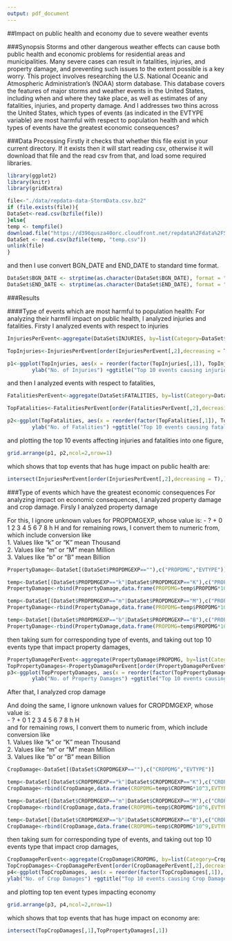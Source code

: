 ```yaml
---
output: pdf_document
---
```

##Impact on  public health and economy due to severe weather events

###Synopsis
Storms and other dangerous weather effects can cause both public health and economic problems for residential areas and municipalities. Many severe cases can result in fatalities, injuries, and property damage, and preventing such issues to the extent possible is a key worry. This project involves researching the U.S. National Oceanic and Atmospheric Administration's (NOAA) storm database. This database covers the features of major storms and weather events in the United States, including when and where they take place, as well as estimates of any fatalities, injuries, and property damage. And I addresses two thins across the United States, which types of events (as indicated in the EVTYPE variable) are most harmful with respect to population health and which types of events have the greatest economic consequences?

###Data Processing
Firstly it checks that whether this file exist in your current directory. If it exists then it will start reading csv, otherwise it will download that file and the read csv from that, and load some required libraries.
```r
library(ggplot2)
library(knitr)
library(gridExtra)

file<-"./data/repdata-data-StormData.csv.bz2"
if (file.exists(file)){
DataSet<-read.csv(bzfile(file))
}else{
temp <- tempfile()
download.file("https://d396qusza40orc.cloudfront.net/repdata%2Fdata%2FStormData.csv.bz2",temp)
DataSet <- read.csv(bzfile(temp, "temp.csv"))
unlink(file)
}
```
and then I use convert BGN_DATE and END_DATE to standard time format.

```r
DataSet$BGN_DATE <- strptime(as.character(DataSet$BGN_DATE), format = "%m/%d/%Y %H:%M:%S")
DataSet$END_DATE <- strptime(as.character(DataSet$END_DATE), format = "%m/%d/%Y %H:%M:%S")
```
###Results

####Type of events which are most harmful to population health:
For analyzing their harmfil impact on public health, I analyzed injuries and fatalities. Firsty I analyzed events with respect to injuries
```r
InjuriesPerEvent<-aggregate(DataSet$INJURIES, by=list(Category=DataSet$EVTYPE), FUN=sum)

TopInjuries<-InjuriesPerEvent[order(InjuriesPerEvent[,2],decreasing = T),][1:10,]

p1<-ggplot(TopInjuries, aes(x = reorder(factor(TopInjuries[,1]), TopInjuries[,2]), y = TopInjuries[,2])) + geom_bar(stat = "identity")+theme(axis.text.x = element_text(angle = 90, hjust = 1,size = 8.5))+ xlab("Event types") +
        ylab("No. of Injuries") +ggtitle("Top 10 events causing injuries")
```
and then I analyzed events with respect to fatalities,
```r
FatalitiesPerEvent<-aggregate(DataSet$FATALITIES, by=list(Category=DataSet$EVTYPE), FUN=sum)

TopFatalities<-FatalitiesPerEvent[order(FatalitiesPerEvent[,2],decreasing = T),][1:10,]

p2<-ggplot(TopFatalities, aes(x = reorder(factor(TopFatalities[,1]), TopFatalities[,2]), y = TopFatalities[,2])) + geom_bar(stat = "identity")+theme(axis.text.x = element_text(angle = 90, hjust = 1,size = 8.5))+ xlab("Event types") +
        ylab("No. of Fatalities") +ggtitle("Top 10 events causing fatalities")
```
and plotting the top 10 events affecting injuries and fatalities into one figure,
```r
grid.arrange(p1, p2,ncol=2,nrow=1)
```

which shows that top events that has huge impact on public health are:

```r
intersect(InjuriesPerEvent[order(InjuriesPerEvent[,2],decreasing = T),][1:10,][,1],FatalitiesPerEvent[order(FatalitiesPerEvent[,2],decreasing = T),][1:10,][,1])
```

###Type of events which have the greatest economic consequences
For analyzing impact on economic consequences, I analyzed property damage and crop damage. Firsly I analyzed property damage

For this, I ignore unknown values for PROPDMGEXP, whose value is:
 - ? + 0 1 2 3 4 5 6 7 8 h H
 and for remaining rows, I convert them to numeric from, which include conversion like    
 1. Values like "k" or "K" mean Thousand   
 2. Values like "m" or "M" mean Million   
 3. Values like "b" or "B" mean Billion   
 
```r
PropertyDamage<-DataSet[(DataSet$PROPDMGEXP==""),c("PROPDMG","EVTYPE")]

temp<-DataSet[(DataSet$PROPDMGEXP=="k"|DataSet$PROPDMGEXP=="K"),c("PROPDMG","EVTYPE")]
PropertyDamage<-rbind(PropertyDamage,data.frame(PROPDMG=temp$PROPDMG*10^3,EVTYPE=temp$EVTYPE))

temp<-DataSet[(DataSet$PROPDMGEXP=="m"|DataSet$PROPDMGEXP=="M"),c("PROPDMG","EVTYPE")]
PropertyDamage<-rbind(PropertyDamage,data.frame(PROPDMG=temp$PROPDMG*10^6,EVTYPE=temp$EVTYPE))

temp<-DataSet[(DataSet$PROPDMGEXP=="b"|DataSet$PROPDMGEXP=="B"),c("PROPDMG","EVTYPE")]
PropertyDamage<-rbind(PropertyDamage,data.frame(PROPDMG=temp$PROPDMG*10^9,EVTYPE=temp$EVTYPE))
```

then taking sum for corresponding type of events, and taking out top 10 events type that impact property damages,
```r
PropertyDamagePerEvent<-aggregate(PropertyDamage$PROPDMG, by=list(Category=PropertyDamage$EVTYPE), FUN=sum)
TopPropertyDamages<-PropertyDamagePerEvent[order(PropertyDamagePerEvent[,2],decreasing = T),][1:10,]
p3<-ggplot(TopPropertyDamages, aes(x = reorder(factor(TopPropertyDamages[,1]), TopPropertyDamages[,2]), y = TopPropertyDamages[,2])) + geom_bar(stat = "identity")+theme(axis.text.x = element_text(angle = 90, hjust = 1,size = 8.5))+ xlab("Event types") +
        ylab("No. of Property Damages") +ggtitle("Top 10 events causing property Damages")
```



After that, I analyzed crop damage

And doing the same, I ignore unknown values for CROPDMGEXP, whose value is:    
 - ? + 0 1 2 3 4 5 6 7 8 h H    
 and for remaining rows, I convert them to numeric from, which include conversion like    
 1. Values like "k" or "K" mean Thousand    
 2. Values like "m" or "M" mean Million    
 3. Values like "b" or "B" mean Billion    
 
```r
CropDamage<-DataSet[(DataSet$CROPDMGEXP==""),c("CROPDMG","EVTYPE")]

temp<-DataSet[(DataSet$CROPDMGEXP=="k"|DataSet$CROPDMGEXP=="K"),c("CROPDMG","EVTYPE")]
CropDamage<-rbind(CropDamage,data.frame(CROPDMG=temp$CROPDMG*10^3,EVTYPE=temp$EVTYPE))

temp<-DataSet[(DataSet$CROPDMGEXP=="m"|DataSet$CROPDMGEXP=="M"),c("CROPDMG","EVTYPE")]
CropDamage<-rbind(CropDamage,data.frame(CROPDMG=temp$CROPDMG*10^6,EVTYPE=temp$EVTYPE))

temp<-DataSet[(DataSet$CROPDMGEXP=="b"|DataSet$CROPDMGEXP=="B"),c("CROPDMG","EVTYPE")]
CropDamage<-rbind(CropDamage,data.frame(CROPDMG=temp$CROPDMG*10^9,EVTYPE=temp$EVTYPE))
```

then taking sum for corresponding type of events, and taking out top 10 events type that impact crop damages,
```r
CropDamagePerEvent<-aggregate(CropDamage$CROPDMG, by=list(Category=CropDamage$EVTYPE), FUN=sum)
TopCropDamages<-CropDamagePerEvent[order(CropDamagePerEvent[,2],decreasing = T),][1:10,]
p4<-ggplot(TopCropDamages, aes(x = reorder(factor(TopCropDamages[,1]), TopCropDamages[,2]), y =   TopCropDamages[,2])) + geom_bar(stat = "identity")+theme(axis.text.x = element_text(angle = 90, hjust = 1,size = 8.5))+ xlab("Event types") +
ylab("No. of Crop Damages") +ggtitle("Top 10 events causing Crop Damages")
```
and plotting top ten event types impacting economy
```r
grid.arrange(p3, p4,ncol=2,nrow=1)
```

which shows that top events that has huge impact on economy are:

```r
intersect(TopCropDamages[,1],TopPropertyDamages[,1])
```